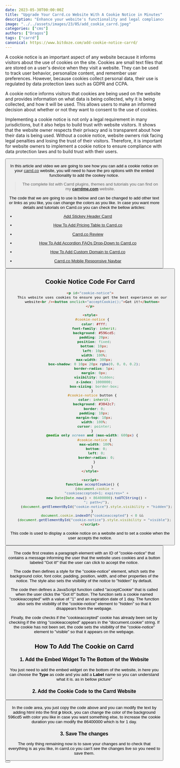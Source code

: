 ```yaml
---
date: 2023-05-30T00:00:00Z
title: "Upgrade Your Carrd.co Website With A Cookie Notice in Minutes"
description: "Enhance your website's functionality and legal compliance in just a few minutes with our easy-to-implement cookie notice code for Carrd.co."
image: "../../assets/images/23/05/add_cookie_carrd.jpeg"
categories: ["cms"]
authors: ["Dragos"]
tags: ["carrd"]
canonical: https://www.bitdoze.com/add-cookie-notice-carrd/
---
```



A cookie notice is an important aspect of any website because it informs visitors about the use of cookies on the site. Cookies are small text files that are stored on a user's device when they visit a website. They can be used to track user behavior, personalize content, and remember user preferences. However, because cookies collect personal data, their use is regulated by data protection laws such as GDPR and CCPA.

A cookie notice informs visitors that cookies are being used on the website and provides information on what data is being collected, why it is being collected, and how it will be used. This allows users to make an informed decision about whether or not they want to consent to the use of cookies.

Implementing a cookie notice is not only a legal requirement in many jurisdictions, but it also helps to build trust with website visitors. It shows that the website owner respects their privacy and is transparent about how their data is being used. Without a cookie notice, website owners risk facing legal penalties and losing the trust of their visitors. Therefore, it is important for website owners to implement a cookie notice to ensure compliance with data protection laws and to build trust with their users.

<Button link="https://carrdme.com/" text="Carrd Plugins and Themes" />

In this article and video we are going to see how you can add a cookie notice on your [carrd.co](https://go.bitdoze.com/carrd) website, you will need to have the pro options with the embed functionality to add the cookey notice.

> The complete list with Carrd plugins, themes and tutorials you can find on my **[carrdme.com](https://carrdme.com/)** website.

The code that we are going to use is below and can be changed to add other text or links as you like, you can change the colors as you like.
In case you want more details and tutorials on Carrd.co you can check the bellow articles:

- [Add Stickey Header Carrd](https://www.bitdoze.com/add-stickey-header-carrd/)
- [How To Add Pricing Table to Carrd.co](https://www.bitdoze.com/carrd-add-pricing-table/)
- [Carrd.co Review](https://www.bitdoze.com/carrd-review/)
- [How To Add Accordion FAQs Drop-Down to Carrd.co](https://www.bitdoze.com/add-accordion-carrd/)
- [How To Add Custom Domain to Carrd.co](https://www.bitdoze.com/carrd-add-domain/)
- [Carrd.co Mobile Responsive Navbar](https://www.bitdoze.com/carrd-mobile-navbar/)

  <YouTubeEmbed
    url="https://www.youtube.com/embed/u3F19tG0hnE"
    label="Upgrade Your Carrd.co Website with A Cookie Notice in Minutes"
  />

<Button link="https:/go.bitdoze.com/carrd" text="Carrd.co" />

## Cookie Notice Code For Carrd

```html
<p id="cookie-notice">
  This website uses cookies to ensure you get the best experience on our
  website<br /><button onclick="acceptCookie();">Got it!</button>
</p>

<style>
  #cookie-notice {
    color: #fff;
    font-family: inherit;
    background: #596cd5;
    padding: 20px;
    position: fixed;
    bottom: 10px;
    left: 10px;
    width: 100%;
    max-width: 300px;
    box-shadow: 0 10px 20px rgba(0, 0, 0, 0.2);
    border-radius: 5px;
    margin: 0px;
    visibility: hidden;
    z-index: 1000000;
    box-sizing: border-box;
  }
  #cookie-notice button {
    color: inherit;
    background: #3842c7;
    border: 0;
    padding: 10px;
    margin-top: 10px;
    width: 100%;
    cursor: pointer;
  }
  @media only screen and (max-width: 600px) {
    #cookie-notice {
      max-width: 100%;
      bottom: 0;
      left: 0;
      border-radius: 0;
    }
  }
</style>

<script>
  function acceptCookie() {
    (document.cookie =
      "cookieaccepted=1; expires=" +
      new Date(Date.now() + 86400000).toUTCString() +
      "; path=/"),
      (document.getElementById("cookie-notice").style.visibility = "hidden");
  }
  document.cookie.indexOf("cookieaccepted") < 0 &&
    (document.getElementById("cookie-notice").style.visibility = "visible");
</script>
```

This code is used to display a cookie notice on a website and to set a cookie when the user accepts the notice.

<Button link="https://try.carrd.co/bitdoze" text="Carrd.co" />

The code first creates a paragraph element with an ID of "cookie-notice" that contains a message informing the user that the website uses cookies and a button labeled "Got it!" that the user can click to accept the notice.

The code then defines a style for the "cookie-notice" element, which sets the background color, font color, padding, position, width, and other properties of the notice. The style also sets the visibility of the notice to "hidden" by default.

The code then defines a JavaScript function called "acceptCookie" that is called when the user clicks the "Got it!" button. The function sets a cookie named "cookieaccepted" with a value of "1" and an expiration date of 1 day. The function also sets the visibility of the "cookie-notice" element to "hidden" so that it disappears from the webpage.

Finally, the code checks if the "cookieaccepted" cookie has already been set by checking if the string "cookieaccepted" appears in the "document.cookie" string. If the cookie has not been set, the code sets the visibility of the "cookie-notice" element to "visible" so that it appears on the webpage.

## How To Add The Cookie on Carrd

### 1. Add the Embed Widget To The Bottom of the Website

You just need to add the embed widget on the bottom of the website, in here you can choose the **Type** as code and you add a **Label** name so you can understand what it is. as in bellow picture"

<Picture
  src={imag1}
  alt="Carrd embed"
/>

### 2. Add the Cookie Code to the Carrd Website

<Button link="https://carrdme.com/" text="Carrd Plugins and Themes" />

In the code area, you just copy the code above and you can modify the text by adding html into the first **p** block, you can change the color of the background 596cd5 with color you like in case you want something else, to increase the cookie duration you can modify the 86400000 which is for 1 day.

### 3. Save The changes

The only thing remaining now is to save your changes and to check that everything is as you like, in carrd.co you can't see the changes live so you need to save them.

<Button link="https://go.bitdoze.com/carrd" text="Carrd.co" />
